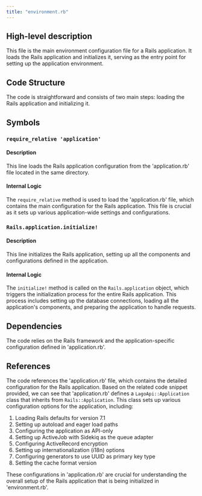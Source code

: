 ```yaml
---
title: "environment.rb"
---
```


## High-level description
This file is the main environment configuration file for a Rails application. It loads the Rails application and initializes it, serving as the entry point for setting up the application environment.

## Code Structure
The code is straightforward and consists of two main steps: loading the Rails application and initializing it.

## Symbols

### `require_relative 'application'`
#### Description
This line loads the Rails application configuration from the 'application.rb' file located in the same directory.

#### Internal Logic
The `require_relative` method is used to load the 'application.rb' file, which contains the main configuration for the Rails application. This file is crucial as it sets up various application-wide settings and configurations.

### `Rails.application.initialize!`
#### Description
This line initializes the Rails application, setting up all the components and configurations defined in the application.

#### Internal Logic
The `initialize!` method is called on the `Rails.application` object, which triggers the initialization process for the entire Rails application. This process includes setting up the database connections, loading all the application's components, and preparing the application to handle requests.

## Dependencies
The code relies on the Rails framework and the application-specific configuration defined in 'application.rb'.

## References
The code references the 'application.rb' file, which contains the detailed configuration for the Rails application. Based on the related code snippet provided, we can see that 'application.rb' defines a `LagoApi::Application` class that inherits from `Rails::Application`. This class sets up various configuration options for the application, including:

1. Loading Rails defaults for version 7.1
2. Setting up autoload and eager load paths
3. Configuring the application as API-only
4. Setting up ActiveJob with Sidekiq as the queue adapter
5. Configuring ActiveRecord encryption
6. Setting up internationalization (i18n) options
7. Configuring generators to use UUID as primary key type
8. Setting the cache format version

These configurations in 'application.rb' are crucial for understanding the overall setup of the Rails application that is being initialized in 'environment.rb'.